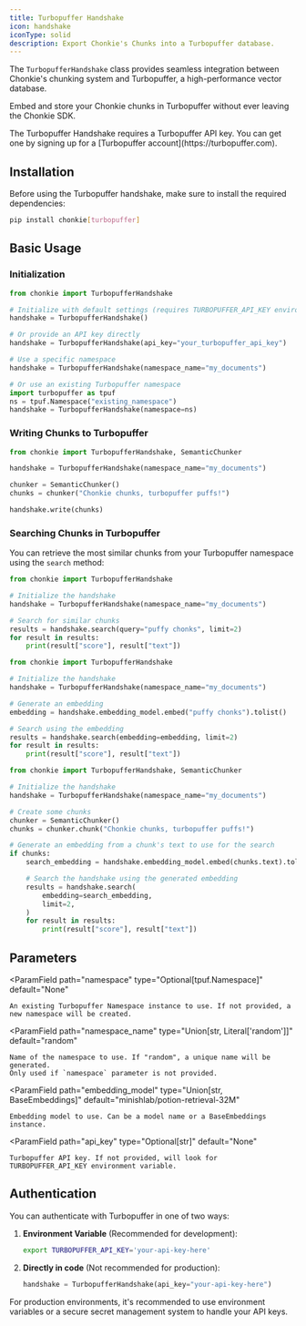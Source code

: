 ```yaml
---
title: Turbopuffer Handshake
icon: handshake
iconType: solid
description: Export Chonkie's Chunks into a Turbopuffer database.
---
```


The `TurbopufferHandshake` class provides seamless integration between Chonkie's chunking system and Turbopuffer, a high-performance vector database.

Embed and store your Chonkie chunks in Turbopuffer without ever leaving the Chonkie SDK.

<Note>
    The Turbopuffer Handshake requires a Turbopuffer API key. You can get one by signing up for a [Turbopuffer account](https://turbopuffer.com).
</Note>

## Installation

Before using the Turbopuffer handshake, make sure to install the required dependencies:

```bash
pip install chonkie[turbopuffer]
```

## Basic Usage

### Initialization

```python
from chonkie import TurbopufferHandshake

# Initialize with default settings (requires TURBOPUFFER_API_KEY environment variable)
handshake = TurbopufferHandshake()

# Or provide an API key directly
handshake = TurbopufferHandshake(api_key="your_turbopuffer_api_key")

# Use a specific namespace
handshake = TurbopufferHandshake(namespace_name="my_documents")

# Or use an existing Turbopuffer namespace
import turbopuffer as tpuf
ns = tpuf.Namespace("existing_namespace")
handshake = TurbopufferHandshake(namespace=ns)
```

### Writing Chunks to Turbopuffer

```python
from chonkie import TurbopufferHandshake, SemanticChunker

handshake = TurbopufferHandshake(namespace_name="my_documents")

chunker = SemanticChunker()
chunks = chunker("Chonkie chunks, turbopuffer puffs!")

handshake.write(chunks)
```

### Searching Chunks in Turbopuffer

You can retrieve the most similar chunks from your Turbopuffer namespace using the `search` method:
<CodeGroup>
```python search using a query
from chonkie import TurbopufferHandshake

# Initialize the handshake
handshake = TurbopufferHandshake(namespace_name="my_documents")

# Search for similar chunks
results = handshake.search(query="puffy chonks", limit=2)
for result in results:
    print(result["score"], result["text"])
```

```python search using embedding
from chonkie import TurbopufferHandshake

# Initialize the handshake
handshake = TurbopufferHandshake(namespace_name="my_documents")

# Generate an embedding
embedding = handshake.embedding_model.embed("puffy chonks").tolist()

# Search using the embedding
results = handshake.search(embedding=embedding, limit=2)
for result in results:
    print(result["score"], result["text"])
```

```python search using chonkie chunks
from chonkie import TurbopufferHandshake, SemanticChunker

# Initialize the handshake
handshake = TurbopufferHandshake(namespace_name="my_documents")

# Create some chunks
chunker = SemanticChunker()
chunks = chunker.chunk("Chonkie chunks, turbopuffer puffs!")

# Generate an embedding from a chunk's text to use for the search
if chunks:
    search_embedding = handshake.embedding_model.embed(chunks.text).tolist()

    # Search the handshake using the generated embedding
    results = handshake.search(
        embedding=search_embedding,
        limit=2,
    )
    for result in results:
        print(result["score"], result["text"])
```
</CodeGroup>


## Parameters

<ParamField
    path="namespace"
    type="Optional[tpuf.Namespace]"
    default="None"
>
    An existing Turbopuffer Namespace instance to use. If not provided, a new namespace will be created.
</ParamField>

<ParamField
    path="namespace_name"
    type="Union[str, Literal['random']]"
    default="random"
>
    Name of the namespace to use. If "random", a unique name will be generated.
    Only used if `namespace` parameter is not provided.
</ParamField>

<ParamField
    path="embedding_model"
    type="Union[str, BaseEmbeddings]"
    default="minishlab/potion-retrieval-32M"
>
    Embedding model to use. Can be a model name or a BaseEmbeddings instance.
</ParamField>

<ParamField
    path="api_key"
    type="Optional[str]"
    default="None"
>
    Turbopuffer API key. If not provided, will look for TURBOPUFFER_API_KEY environment variable.
</ParamField>

## Authentication

You can authenticate with Turbopuffer in one of two ways:

1. **Environment Variable** (Recommended for development):
   ```bash
   export TURBOPUFFER_API_KEY='your-api-key-here'
   ```

2. **Directly in code** (Not recommended for production):
   ```python
   handshake = TurbopufferHandshake(api_key="your-api-key-here")
   ```

For production environments, it's recommended to use environment variables or a secure secret management system to handle your API keys.